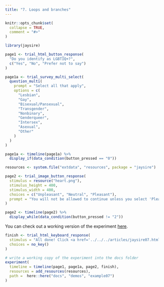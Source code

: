 ```yaml
---
title: "7. Loops and branches"
---
```


```r
knitr::opts_chunk$set(
  collapse = TRUE,
  comment = "#>"
)
```

```r
library(jaysire)

page1 <- trial_html_button_response(
  "Do you identify as LGBTIQ+?",
  c("Yes", "No", "Prefer not to say")
)

page1a <- trial_survey_multi_select(
  question_multi(
    prompt = "Select all that apply",
    options = c(
      "Lesbian", 
      "Gay", 
      "Bisexual/Pansexual", 
      "Transgender", 
      "Nonbinary",
      "Genderqueer", 
      "Intersex", 
      "Asexual",
      "Other"
    )
  )
)

page1a <- timeline(page1a) %>%
  display_if(data_condition(button_pressed == "0"))

resources <- system.file("extdata", "resources", package = "jaysire")

page2 <- trial_image_button_response(
  stimulus = resource("heart.png"), 
  stimulus_height = 400,
  stimulus_width = 400,
  choices = c("Unpleasant", "Neutral", "Pleasant"),
  prompt = "You will not be allowed to continue unless you select 'Pleasant'"
)

page2 <- timeline(page2) %>%
  display_while(data_condition(button_pressed != "2"))
```


You can check out a working version of the experiment [here](../demos/example07/experiment/index.html).

```r
finish <- trial_html_keyboard_response(
  stimulus = "All done! Click <a href='../../../articles/jaysire07.html'>here</a> to return to the vignette.",
  choices = no_key()
)

# write a working copy of the experiment into the docs folder
experiment(
  timeline = timeline(page1, page1a, page2, finish),
  resources = add_resources(resources),
  path =  here::here("docs", "demos", "example07")
)
```


